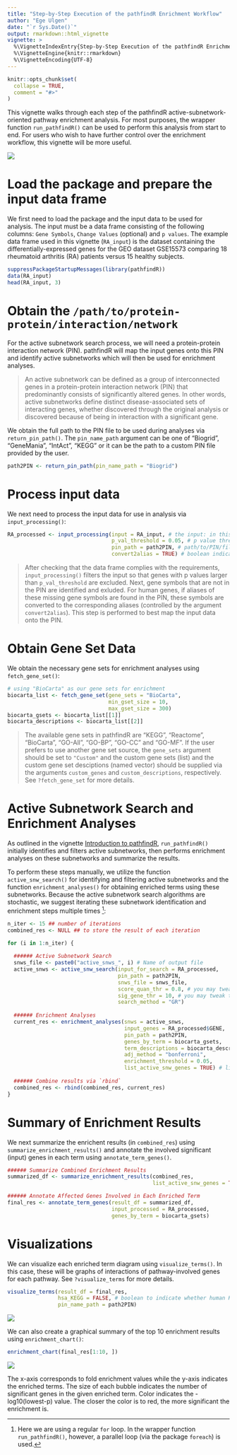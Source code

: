 ```yaml
---
title: "Step-by-Step Execution of the pathfindR Enrichment Workflow"
author: "Ege Ulgen"
date: "`r Sys.Date()`"
output: rmarkdown::html_vignette
vignette: >
  %\VignetteIndexEntry{Step-by-Step Execution of the pathfindR Enrichment Workflow}
  %\VignetteEngine{knitr::rmarkdown}
  %\VignetteEncoding{UTF-8}
---
```


```r
knitr::opts_chunk$set(
  collapse = TRUE,
  comment = "#>"
)
```

This vignette walks through each step of the pathfindR active-subnetwork-oriented pathway enrichment analysis. For most purposes, the wrapper function `run_pathfindR()` can be used to perform this analysis from start to end. For users who wish to have further control over the enrichment workflow, this vignette will be more useful.


<img src="./pathfindr.png" style="max-width:100%;" />

# Load the package and prepare the input data frame

We first need to load the package and the input data to be used for analysis. The input must be a data frame consisting of the following columns: `Gene Symbols`, `Change Values` (optional) and `p values`. The example data frame used in this vignette (`RA_input`) is the dataset containing the differentially-expressed genes for the GEO dataset GSE15573 comparing 18 rheumatoid arthritis (RA) patients versus 15 healthy subjects.

```r
suppressPackageStartupMessages(library(pathfindR))
data(RA_input)
head(RA_input, 3)
```

# Obtain the `/path/to/protein-protein/interaction/network`

For the active subnetwork search process, we will need a protein-protein interaction network (PIN). pathfindR will map the input genes onto this PIN and identify active subnetworks which will then be used for enrichment analyses.

> An active subnetwork can be defined as a group of interconnected genes in a protein-protein interaction network (PIN) that predominantly consists of significantly altered genes. In other words, active subnetworks define distinct disease-associated sets of interacting genes, whether discovered through the original analysis or discovered because of being in interaction with a significant gene.

We obtain the full path to the PIN file to be used during analyses via `return_pin_path()`. The `pin_name_path` argument can be one of "Biogrid", "GeneMania", "IntAct", "KEGG" or it can be the path to a custom PIN file provided by the user.

```r
path2PIN <- return_pin_path(pin_name_path = "Biogrid")
```

# Process input data

We next need to process the input data for use in analysis via `input_processing()`:

```r
RA_processed <- input_processing(input = RA_input, # the input: in this case, differential expression results
                                 p_val_threshold = 0.05, # p value threshold to filter significant genes
                                 pin_path = path2PIN, # path/to/PIN/file
                                 convert2alias = TRUE) # boolean indicating whether or not to convert missing symbols to alias symbols in the PIN
```

> After checking that the data frame complies with the requirements, `input_processing()` filters the input so that genes with p values larger than `p_val_threshold` are excluded. Next, gene symbols that are not in the PIN are identified and exluded. For human genes, if aliases of these missing gene symbols are found in the PIN, these symbols are converted to the corresponding aliases (controlled by the argument `convert2alias`). This step is performed to best map the input data onto the PIN.

# Obtain Gene Set Data

We obtain the necessary gene sets for enrichment analyses using `fetch_gene_set()`:

``` r
# using "BioCarta" as our gene sets for enrichment
biocarta_list <- fetch_gene_set(gene_sets = "BioCarta",
                                min_gset_size = 10,
                                max_gset_size = 300)
biocarta_gsets <- biocarta_list[[1]]
biocarta_descriptions <- biocarta_list[[2]]
```

> The available gene sets in pathfindR are "KEGG", "Reactome", "BioCarta", "GO-All", "GO-BP", "GO-CC" and "GO-MF". If the user prefers to use another gene set source, the `gene_sets` argument should be set to `"Custom"` and the custom gene sets (list) and the custom gene set desciptions (named vector) should be supplied via the arguments `custom_genes` and `custom_descriptions`, respectively. See `?fetch_gene_set` for more details.


# Active Subnetwork Search and Enrichment Analyses

As outlined in the vignette [Introduction to pathfindR](intro_vignette.html), `run_pathfindR()` initially identifies and filters active subnetworks, then performs enrichment analyses on these subnetworks and summarize the results.

To perform these steps manually, we utilize the function `active_snw_search()` for identifying and filtering active subnetworks and the function `enrichment_analyses()` for obtaining enriched terms using these subnetworks. Because the active subnetwork search algorithms are stochastic, we suggest iterating these subnetwork identification and enrichment steps multiple times [^1]:

[^1]: Here we are using a regular `for` loop. In the wrapper function `run_pathfindR()`, however, a parallel loop (via the package `foreach`) is used.

```r
n_iter <- 15 ## number of iterations
combined_res <- NULL ## to store the result of each iteration

for (i in 1:n_iter) {
  
  ###### Active Subnetwork Search
  snws_file <- paste0("active_snws_", i) # Name of output file
  active_snws <- active_snw_search(input_for_search = RA_processed, 
                                   pin_path = path2PIN, 
                                   snws_file = snws_file,
                                   score_quan_thr = 0.8, # you may tweak these arguments for optimal filtering of subnetworks
                                   sig_gene_thr = 10, # you may tweak these arguments for optimal filtering of subnetworks
                                   search_method = "GR")
  
  ###### Enrichment Analyses
  current_res <- enrichment_analyses(snws = active_snws,
                                     input_genes = RA_processed$GENE,
                                     pin_path = path2PIN, 
                                     genes_by_term = biocarta_gsets,
                                     term_descriptions = biocarta_descriptions,
                                     adj_method = "bonferroni",
                                     enrichment_threshold = 0.05,
                                     list_active_snw_genes = TRUE) # listing the non-input active snw genes in output
  
  ###### Combine results via `rbind`
  combined_res <- rbind(combined_res, current_res)
}
```

# Summary of Enrichment Results

We next summarize the enrichent results (in `combined_res`) using `summarize_enrichment_results()` and annotate the involved significant (input) genes in each term using `annotate_term_genes()`.

```r
###### Summarize Combined Enrichment Results
summarized_df <- summarize_enrichment_results(combined_res, 
                                              list_active_snw_genes = TRUE)

###### Annotate Affected Genes Involved in Each Enriched Term
final_res <- annotate_term_genes(result_df = summarized_df, 
                                 input_processed = RA_processed, 
                                 genes_by_term = biocarta_gsets)
```

# Visualizations

We can visualize each enriched term diagram using `visualize_terms()`. In this case, these will be graphs of interactions of pathway-involved genes for each pathway. See `?visualize_terms` for more details.

```r
visualize_terms(result_df = final_res, 
                hsa_KEGG = FALSE, # boolean to indicate whether human KEGG gene sets were used for enrichment analysis or not
                pin_name_path = path2PIN)
```

<img src="./example_interaction_vis.png" style="max-width:100%;" />

We can also create a graphical summary of the top 10 enrichment results using `enrichment_chart()`:

```r
enrichment_chart(final_res[1:10, ])
```

<img src="./man_enrichment_chart.png" style="max-width:100%;" />

The x-axis corresponds to fold enrichment values while the y-axis indicates the enriched terms. The size of each bubble indicates the number of significant genes in the given enriched term. Color indicates the -log10(lowest-p) value. The closer the color is to red, the more significant the enrichment is.
